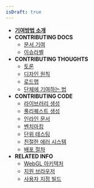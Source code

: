 ```yaml
---
isDraft: true
---
```

<!-- docs/_sidebar.md -->

- [__기여방법 소개__](README/)
- __CONTRIBUTING DOCS__
  - [문서 기여](contributing_documentation/)
  - [이슈라벨](issue_labels/)
- __CONTRIBUTING THOUGHTS__
  - [토론](discussions/)
  - [디자인 원칙](design_principles/)
  - [로드맵](roadmap/)
  - [단체에 기여하는 법](organization/)
- __CONTRIBUTING CODE__
  - [라이브러리 생성](creating_libraries/)
  - [풀리퀘스트 생성](preparing_a_pull_request/)
  - [인라인 문서](inline_documentation/)
  - [벤치마킹](benchmarking_p5/)
  - [단위 테스팅](unit_testing/)
  - [친절한 에러 시스템](friendly_error_system/)
  - [배포 절차](release_process/)
- __RELATED INFO__
  - [WebGL 아키텍처](webgl_mode_architecture/)
  - [지원 브라우저](supported_browsers/)
  - [사용자 지정 빌드](custom_p5_build/)
